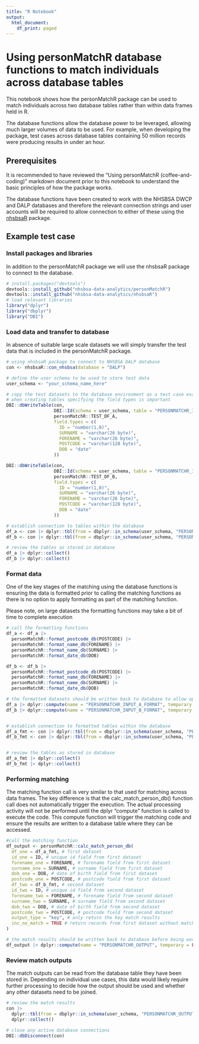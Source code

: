 ```yaml
---
title: "R Notebook"
output:
  html_document:
    df_print: paged
---
```


# Using personMatchR database functions to match individuals across database tables

This notebook shows how the personMatchR package can be used to match individuals across two database tables rather than within data frames held in R.

The database functions allow the database power to be leveraged, allowing much larger volumes of data to be used. For example, when developing the package, test cases across database tables containing 50 million records were producing results in under an hour.

## Prerequisites

It is recommended to have reviewed the "Using personMatchR (coffee-and-coding)" markdown document prior to this notebook to understand the basic principles of how the package works.

The database functions have been created to work with the NHSBSA DWCP and DALP databases and therefore the relevant connection strings and user accounts will be required to allow connection to either of these using the [nhsbsaR](https://github.com/nhsbsa-data-analytics/nhsbsaR) package.

## Example test case

### Install packages and libraries

In addition to the personMatchR package we will use the nhsbsaR package to connect to the database.

```r
# install.packages("devtools")
devtools::install_github("nhsbsa-data-analytics/personMatchR")
devtools::install_github("nhsbsa-data-analytics/nhsbsaR")
# load relevant libraries
library("dplyr")
library("dbplyr")
library("DBI")
```

### Load data and transfer to database

In absence of suitable large scale datasets we will simply transfer the test data that is included in the personMatchR package.

```r
# using nhsbsaR package to connect to NHSBSA DALP database
con <- nhsbsaR::con_nhsbsa(database = "DALP")

# define the user schema to be used to store test data
user_schema <- "your_schema_name_here"

# copy the test datasets to the database environment as a test case example
# when creating tables specifying the field types is important
DBI::dbWriteTable(con,
                  DBI::Id(schema = user_schema, table = "PERSONMATCHR_INPUT_A"),
                  personMatchR::TEST_DF_A,
                  field.types = c(
                    ID = "number(1,0)",
                    SURNAME = "varchar(26 byte)",
                    FORENAME = "varchar(26 byte)",
                    POSTCODE = "varchar(128 byte)",
                    DOB = "date"
                  ))

DBI::dbWriteTable(con,
                  DBI::Id(schema = user_schema, table = "PERSONMATCHR_INPUT_B"),
                  personMatchR::TEST_DF_B,
                  field.types = c(
                    ID = "number(1,0)",
                    SURNAME = "varchar(26 byte)",
                    FORENAME = "varchar(26 byte)",
                    POSTCODE = "varchar(128 byte)",
                    DOB = "date"
                  ))

# establish connection to tables within the database
df_a <- con |> dplyr::tbl(from = dbplyr::in_schema(user_schema, "PERSONMATCHR_INPUT_A"))
df_b <- con |> dplyr::tbl(from = dbplyr::in_schema(user_schema, "PERSONMATCHR_INPUT_B"))

# review the tables as stored in database
df_a |> dplyr::collect()
df_b |> dplyr::collect()

```

### Format data

One of the key stages of the matching using the database functions is ensuring the data is formatted prior to calling the matching functions as there is no option to apply formatting as part of the matching function.

Please note, on large datasets the formatting functions may take a bit of time to complete execution

```r
# call the formatting functions
df_a <- df_a |>
  personMatchR::format_postcode_db(POSTCODE) |>
  personMatchR::format_name_db(FORENAME) |>
  personMatchR::format_name_db(SURNAME) |>
  personMatchR::format_date_db(DOB)

df_b <- df_b |>
  personMatchR::format_postcode_db(POSTCODE) |>
  personMatchR::format_name_db(FORENAME) |>
  personMatchR::format_name_db(SURNAME) |>
  personMatchR::format_date_db(DOB)

# the formatted datasets should be written back to database to allow optimal performance
df_a |> dplyr::compute(name = "PERSONMATCHR_INPUT_A_FORMAT", temporary = FALSE)
df_b |> dplyr::compute(name = "PERSONMATCHR_INPUT_B_FORMAT", temporary = FALSE)


# establish connection to formatted tables within the database
df_a_fmt <- con |> dplyr::tbl(from = dbplyr::in_schema(user_schema, "PERSONMATCHR_INPUT_A_FORMAT"))
df_b_fmt <- con |> dplyr::tbl(from = dbplyr::in_schema(user_schema, "PERSONMATCHR_INPUT_B_FORMAT"))


# review the tables as stored in database
df_a_fmt |> dplyr::collect()
df_b_fmt |> dplyr::collect()
```

### Performing matching

The matching function call is very similar to that used for matching across data frames. The key difference is that the calc_match_person_db() function call does not automatically trigger the execution. The actual processing activity will not be performed until the dplyr "compute" function is called to execute the code. This compute function will trigger the matching code and ensure the results are written to a database table where they can be accessed.

```r
#call the matching function
df_output <- personMatchR::calc_match_person_db(
  df_one = df_a_fmt, # first dataset
  id_one = ID, # unique id field from first dataset
  forename_one = FORENAME, # forename field from first dataset
  surname_one = SURNAME, # surname field from first dataset
  dob_one = DOB, # date of birth field from first dataset
  postcode_one = POSTCODE, # postcode field from first dataset
  df_two = df_b_fmt, # second dataset
  id_two = ID, # unique id field from second dataset
  forename_two = FORENAME, # forename field from second dataset
  surname_two = SURNAME, # surname field from second dataset
  dob_two = DOB, # date of birth field from second dataset
  postcode_two = POSTCODE, # postcode field from second dataset
  output_type = "key", # only return the key match results
  inc_no_match = TRUE # return records from first dataset without matches
)

# the match results should be written back to database before being worked with
df_output |> dplyr::compute(name = "PERSONMATCHR_OUTPUT", temporary = FALSE)

```

### Review match outputs

The match outputs can be read from the database table they have been stored in. Depending on individual use cases, this data would likely require further processing to decide how the output should be used and whether any other datasets need to be joined.

```r
# review the match results
con |>
  dplyr::tbl(from = dbplyr::in_schema(user_schema, "PERSONMATCHR_OUTPUT")) |>
  dplyr::collect()

# close any active database connections
DBI::dbDisconnect(con)
```
